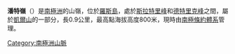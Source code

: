'''潘特嶺'''（{{lang-en|Panter Ridge}}）是[[南極洲|南極洲]]的山嶺，位於[[羅斯島|羅斯島]]，處於[[斯拉特里峰|斯拉特里峰]]和[[德特里克峰|德特里克峰]]之間，屬於[[凱爾山|凱爾山]]的一部分，長0.9公里，最高點海拔高度800米，現時由[[南極條約體系|南極條約體系]]管理。

{{coord|77|33|S|169|3|E|display=title}}

{{DEFAULTSORT:Panter Ridge}}
[[Category:南極洲山脈|Category:南極洲山脈]]


{{RossIsland-geo-stub}}